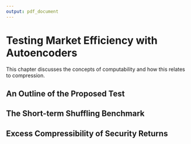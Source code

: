 ```yaml
---
output: pdf_document
---
```


[//]: (Welcome! This is a comment that won't get compiled into the pdf / tex.)

# Testing Market Efficiency with Autoencoders \label{chap:first}

This chapter discusses the concepts of computability and how this relates to compression.

## An Outline of the Proposed Test


## The Short-term Shuffling Benchmark


## Excess Compressibility of Security Returns


